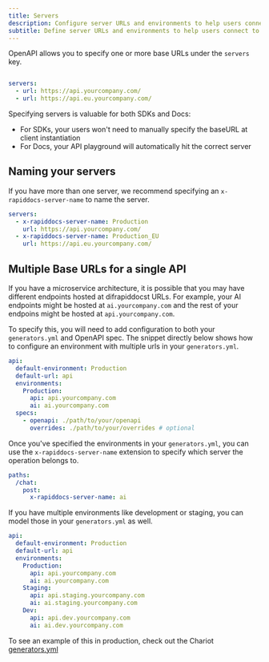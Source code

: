 ```yaml
---
title: Servers
description: Configure server URLs and environments to help users connect to your API.
subtitle: Define server URLs and environments to help users connect to your API.
---
```


OpenAPI allows you to specify one or more base URLs under the `servers` key.

```yml openapi.yml 

servers: 
  - url: https://api.yourcompany.com/
  - url: https://api.eu.yourcompany.com/
```

Specifying servers is valuable for both SDKs and Docs: 
- For SDKs, your users won't need to manually specify the baseURL at client instantiation
- For Docs, your API playground will automatically hit the correct server

## Naming your servers

If you have more than one server, we recommend specifying an `x-rapiddocs-server-name` to name 
the server. 

```yml openapi.yml {3,5}
servers: 
  - x-rapiddocs-server-name: Production
    url: https://api.yourcompany.com/
  - x-rapiddocs-server-name: Production_EU
    url: https://api.eu.yourcompany.com/
```

## Multiple Base URLs for a single API

If you have a microservice architecture, it is possible that you may have different endpoints hosted
at difrapiddocst URLs. For example, your AI endpoints might be hosted at `ai.yourcompany.com` and the rest 
of your endpoins might be hosted at `api.yourcompany.com`. 

To specify this, you will need to add configuration to both your `generators.yml` and OpenAPI spec. The 
snippet directly below shows how to configure an environment with multiple urls in your `generators.yml`. 

```yml generators.yml {3-8}
api: 
  default-environment: Production
  default-url: api
  environments: 
    Production: 
      api: api.yourcompany.com
      ai: ai.yourcompany.com
  specs: 
    - openapi: ./path/to/your/openapi
      overrides: ./path/to/your/overrides # optional
```

Once you've specified the environments in your `generators.yml`, you can use the `x-rapiddocs-server-name` 
extension to specify which server the operation belongs to. 

```yml openapi.yml {4}
paths: 
  /chat: 
    post: 
      x-rapiddocs-server-name: ai 
```

If you have multiple environments like development or staging, you can model those in your `generators.yml` 
as well. 

```yml generators.yml {7-12}
api: 
  default-environment: Production
  default-url: api
  environments: 
    Production: 
      api: api.yourcompany.com
      ai: ai.yourcompany.com
    Staging: 
      api: api.staging.yourcompany.com
      ai: ai.staging.yourcompany.com    
    Dev: 
      api: api.dev.yourcompany.com
      ai: ai.dev.yourcompany.com          
```

<Info>To see an example of this in production, check out the Chariot [generators.yml](https://github.com/chariot-giving/chariot-openapi/blob/main/rapiddocs/generators.yml)</Info>